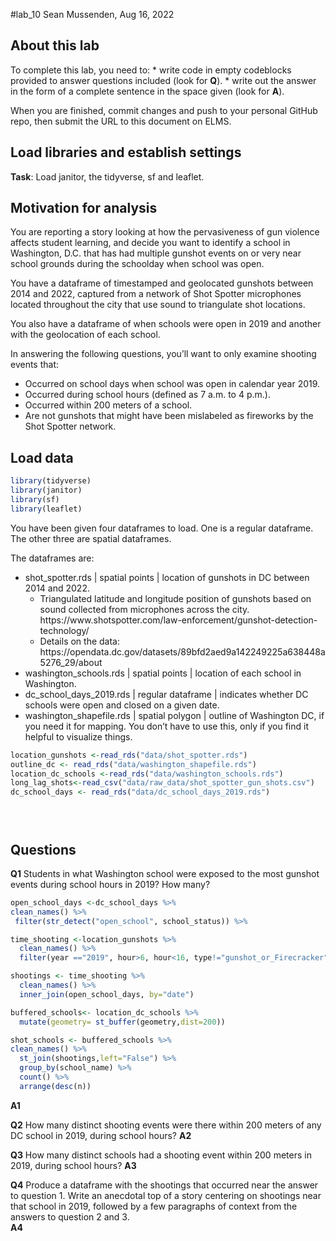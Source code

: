 #lab_10
Sean Mussenden, Aug 16, 2022

## About this lab

To complete this lab, you need to:
* write code in empty codeblocks provided to answer questions included (look for **Q**).
* write out the answer in the form of a complete sentence in the space given (look for **A**).

When you are finished, commit changes and push to your personal GitHub repo, then submit the URL to this document on ELMS.

## Load libraries and establish settings
**Task**: Load janitor, the tidyverse, sf and leaflet.

## Motivation for analysis

You are reporting a story looking at how the pervasiveness of gun violence affects student learning, and decide you want to identify a school in Washington, D.C. that has had multiple gunshot events on or very near school grounds during the schoolday when school was open.

You have a dataframe of timestamped and geolocated gunshots between 2014 and 2022, captured from a network of Shot Spotter microphones located throughout the city that use sound to triangulate shot locations. 

You also have a dataframe of when schools were open in 2019 and another with the geolocation of each school. 

In answering the following questions, you'll want to only examine shooting events that:

* Occurred on school days when school was open in calendar year 2019.
* Occurred during school hours (defined as 7 a.m. to 4 p.m.).
* Occurred within 200 meters of a school.
* Are not gunshots that might have been mislabeled as fireworks by the Shot Spotter network. 

## Load data

```r
library(tidyverse)
library(janitor)
library(sf)
library(leaflet)

``` 

You have been given four dataframes to load.  One is a regular dataframe. The other three are spatial dataframes.  

The dataframes are:

* shot_spotter.rds | spatial points | location of gunshots in DC between 2014 and 2022.  
  * Triangulated latitude and longitude position of gunshots based on sound collected from microphones across the city. https://www.shotspotter.com/law-enforcement/gunshot-detection-technology/
  * Details on the data: https://opendata.dc.gov/datasets/89bfd2aed9a142249225a638448a5276_29/about
* washington_schools.rds | spatial points | location of each school in Washington.
* dc_school_days_2019.rds | regular dataframe | indicates whether DC schools were open and closed on a given date.
* washington_shapefile.rds | spatial polygon | outline of Washington DC, if you need it for mapping. You don't have to use this, only if you find it helpful to visualize things.

```r
location_gunshots <-read_rds("data/shot_spotter.rds")
outline_dc <- read_rds("data/washington_shapefile.rds")
location_dc_schools <-read_rds("data/washington_schools.rds")
long_lag_shots<-read_csv("data/raw_data/shot_spotter_gun_shots.csv")
dc_school_days <- read_rds("data/dc_school_days_2019.rds") 





``` 
## Questions

**Q1** Students in what Washington school were exposed to the most gunshot events during school hours in 2019? How many?
```r

open_school_days <-dc_school_days %>% 
clean_names() %>% 
 filter(str_detect("open_school", school_status)) %>% 

time_shooting <-location_gunshots %>% 
  clean_names() %>% 
  filter(year =="2019", hour>6, hour<16, type!="gunshot_or_Firecracker")

shootings <- time_shooting %>% 
  clean_names() %>% 
  inner_join(open_school_days, by="date")

buffered_schools<- location_dc_schools %>% 
  mutate(geometry= st_buffer(geometry,dist=200)) 

shot_schools <- buffered_schools %>% 
clean_names() %>% 
  st_join(shootings,left="False") %>% 
  group_by(school_name) %>% 
  count() %>% 
  arrange(desc(n))


``` 
**A1** 

**Q2** How many distinct shooting events were there within 200 meters of any DC school in 2019, during school hours?
**A2** 

**Q3** How many distinct schools had a shooting event within 200 meters in 2019, during school hours?
**A3** 

**Q4** Produce a dataframe with the shootings that occurred near the answer to question 1. Write an anecdotal top of a story centering on shootings near that school in 2019, followed by a few paragraphs of context from the answers to question 2 and 3.  
**A4**


